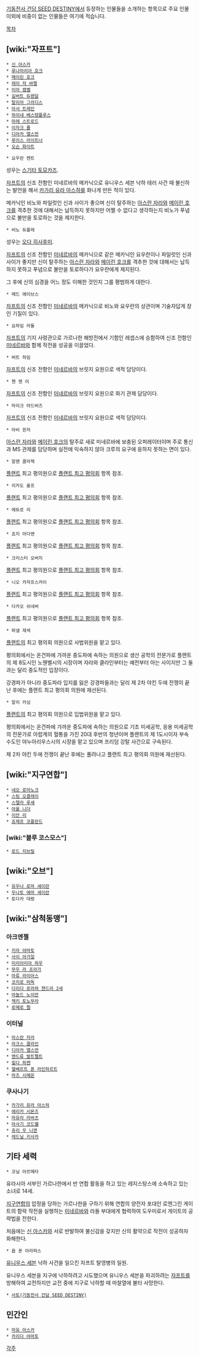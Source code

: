 [[기동전사 건담 SEED DESTINY]]에서 등장하는 인물들을 소개하는 항목으로 주요 인물 이외에 비중이 없는 인물들은 여기에 적습니다.

[[목차]]

== [wiki:"자프트"] ==
 * [[신 아스카]]
 * [[루나마리아 호크]]
 * [[메이린 호크]]
 * [[레이 자 바렐]]
 * [[미아 캠벨]]
 * [[길버트 듀랜달]]
 * [[탈리아 그라디스]]
 * [[아서 트레인]]
 * [[하이네 베스텐플루스]]
 * [[마레 스트로드]]
 * [[이자크 쥴]]
 * [[디아카 앨스먼]]
 * [[루이스 라이트너]]
 * [[오슨 화이트]]

 * 요우란 켄트
성우는 [[스기타 토모카즈]].

[[자프트]]의 신조 전함인 미네르바의 메카닉으로 유니우스 세븐 낙하 테러 사건 때 불신하는 발언을 해서 [[카가리 유라 아스하]]를 화나게 만든 적이 있다.

메카닉인 비노와 파일럿인 신과 사이가 좋으며 신이 탈주하는 [[아스란 자라]]와 [[메이린 호크]]를 격추한 것에 대해서는 납득하지 못하지만 어쩔 수 없다고 생각하는지 비노가 푸념으로 불만을 토로하는 것을 제지한다.

 * 비노 듀플레
성우는 [[오다 히사후미]].

[[자프트]]의 신조 전함인 [[미네르바]]의 메카닉으로 같은 메카닉인 요우란이나 파일럿인 신과 사이가 좋지만 신이 탈주하는 [[아스란 자라]]와 [[메이린 호크]]를 격추한 것에 대해서는 납득하지 못하고 푸념으로 불만을 토로하다가 요우란에게 제지된다.

그 후에 신의 심경을 어느 정도 이해한 것인지 그를 평범하게 대한다.

 * 매드 에이브스
[[자프트]]의 신조 전함인 [[미네르바]]의 메카닉으로 비노와 요우란의 상관이며 기술자답게 장인 기질이 있다.

 * 요하임 라돌
[[자프트]]의 기지 사령관으로 가르나한 해방전에서 기함인 레셉스에 승함하여 신조 전함인 [[미네르바]]와 함께 작전을 성공을 이끌었다.

 * 버트 하임
[[자프트]]의 신조 전함인 [[미네르바]]의 브릿지 요원으로 색적 담당이다.

 * 첸 젠 이
[[자프트]]의 신조 전함인 [[미네르바]]의 브릿지 요원으로 화기 관제 담당이다.

 * 마리크 야드버즈
[[자프트]]의 신조 전함인 [[미네르바]]의 브릿지 요원으로 색적 담당이다.

 * 아비 윈저
[[아스란 자라]]와 [[메이린 호크]]의 탈주로 새로 미네르바에 보충된 오퍼레이터이며 주로 통신과 MS 관제를 담당하며 실전에 익숙하지 않아 크루의 요구에 응하지 못하는 면이 있다.

 * 알랜 클라잭
[[플랜트]] 최고 평의원으로 [[플랜트 최고 평의회]] 항목 참조.

 * 리카도 울프
[[플랜트]] 최고 평의원으로 [[플랜트 최고 평의회]] 항목 참조.

 * 에듀로 리
[[플랜트]] 최고 평의원으로 [[플랜트 최고 평의회]] 항목 참조.

 * 죠지 아다맨
[[플랜트]] 최고 평의원으로 [[플랜트 최고 평의회]] 항목 참조.

 * 크리스터 오버지
[[플랜트]] 최고 평의원으로 [[플랜트 최고 평의회]] 항목 참조.

 * 니오 카자프스카이
[[플랜트]] 최고 평의원으로 [[플랜트 최고 평의회]] 항목 참조.

 * 다카오 쉬네버
[[플랜트]] 최고 평의원으로 [[플랜트 최고 평의회]] 항목 참조.

 * 파넬 제섹
[[플랜트]]의 최고 평의회 의원으로 사법위원을 맡고 있다.

평의회에서는 온건파에 가까운 중도파에 속하는 의원으로 생산 공학의 전문가로 플랜트의 제 8도시인 노웬벨시의 시장이며 자라와 클라인부터는 예전부터 아는 사이지만 그 둘과는 달리 중도적인 입장이다.

강경파가 아니라 중도파라 입지를 잃은 강경파들과는 달리 제 2차 야킨 두에 전쟁이 끝난 후에는 플랜트 최고 평의회 의원에 재선된다.

 * 알리 카심
[[플랜트]]의 최고 평의회 의원으로 입법위원을 맡고 있다.

평의회에서는 온건파에 가까운 중도파에 속하는 의원으로 기초 미세공학, 응용 미세공학의 전문가로 아랍계의 혈통을 가진 20대 후반의 청년이며 플랜트의 제 1도시이자 부속 수도인 야누아리우스시의 시장을 맡고 있으며 프리덤 강탈 사건으로 구속된다.

제 2차 야킨 두에 전쟁이 끝난 후에는 풀려나고 플랜트 최고 평의회 의원에 재선된다.

== [wiki:"지구연합"] ==
 * [[네오 로아노크]]
 * [[스팅 오클레이]]
 * [[스텔라 루셰]]
 * [[아울 니더]]
 * [[이안 리]]
 * [[죠제프 코플란드]]

=== [wiki:"블루 코스모스"] ===
 * [[로드 지브릴]]

== [wiki:"오브"] ==
 * [[유우나 로마 세이란]]
 * [[우나토 에마 세이란]]
 * 토다카 대령

== [wiki:"삼척동맹"] ==
=== 아크엔젤 ===
 * [[키라 야마토]]
 * [[사이 아가일]]
 * [[미리아리아 하우]]
 * [[무우 라 프라가]]
 * [[마류 라미아스]]
 * [[코지로 머독]]
 * [[다리다 로라하 챈드라 2세]]
 * [[아놀드 노이만]]
 * [[잭키 토노무라]]
 * [[로메로 펄]]

=== 이터널 ===
 * [[아스란 자라]]
 * [[라크스 클라인]]
 * [[디아카 앨스먼]]
 * [[앤드류 발트펠트]]
 * [[힐다 하켄]]
 * [[헬베르트 폰 라인하르트]]
 * [[마즈 시메온]]

=== 쿠사나기 ===
 * [[카가리 유라 아스하]]
 * [[에리카 시몬즈]]
 * [[마유라 라바츠]]
 * [[아사기 코드웰]]
 * [[쥬리 우 니엔]]
 * [[레드닐 키사카]]

== 기타 세력 ==
 * 코닐 아르메타
유라시아 서부인 가르나한에서 반 연합 활동을 하고 있는 레지스탕스에 소속하고 있는 소녀로 14세.

[[지구연합]]의 압정을 당하는 가르나한을 구하기 위해 연합의 양전자 포대인 로엔그린 게이트의 함락 작전을 실행하는 [[미네르바]]와 라돌 부대에게 협력하여 도우미로서 게이트의 공략법을 전한다.

처음에는 [[신 아스카]]와 서로 반발하여 불신감을 갖지만 신의 활약으로 작전이 성공하자 화해한다.

 * 욥 폰 아라퍼스
[[유니우스 세븐]] 낙하 사건을 일으킨 자프트 탈영병의 일원.

유니우스 세븐을 지구에 낙하하려고 시도했으며 유니우스 세븐을 파괴하려는 [[자프트]]를 방해하여 교전하지만 교전 중에 지구로 낙하할 때 마찰열에 불타 사망한다.

 * [[사토(기동전사 건담 SEED DESTINY)]]

== 민간인 ==
 * [[마유 아스카]]
 * [[카리다 야마토]]

[[각주]]
